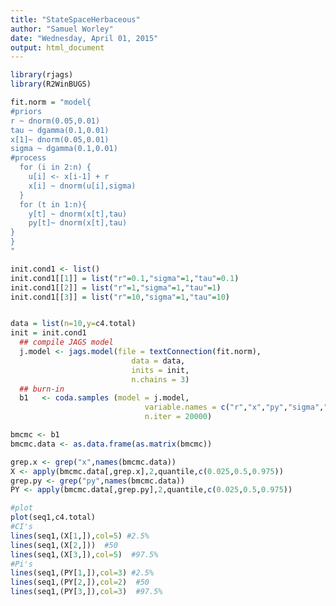 ```yaml
---
title: "StateSpaceHerbaceous"
author: "Samuel Worley"
date: "Wednesday, April 01, 2015"
output: html_document
---
```

```r
library(rjags)
library(R2WinBUGS)
```

```r
fit.norm = "model{
#priors
r ~ dnorm(0.05,0.01)
tau ~ dgamma(0.1,0.01)
x[1]~ dnorm(0.05,0.01)
sigma ~ dgamma(0.1,0.01)
#process
  for (i in 2:n) {
    u[i] <- x[i-1] + r
    x[i] ~ dnorm(u[i],sigma)
  }
  for (t in 1:n){
    y[t] ~ dnorm(x[t],tau)
    py[t]~ dnorm(x[t],tau)
}
}
"

init.cond1 <- list()
init.cond1[[1]] = list("r"=0.1,"sigma"=1,"tau"=0.1)
init.cond1[[2]] = list("r"=1,"sigma"=1,"tau"=1)
init.cond1[[3]] = list("r"=10,"sigma"=1,"tau"=10)


data = list(n=10,y=c4.total)
init = init.cond1
  ## compile JAGS model
  j.model <- jags.model(file = textConnection(fit.norm),
                           data = data,
                           inits = init,
                           n.chains = 3)
  ## burn-in
  b1   <- coda.samples (model = j.model,
                              variable.names = c("r","x","py","sigma","tau"),
                              n.iter = 20000)

```

```r
bmcmc <- b1
bmcmc.data <- as.data.frame(as.matrix(bmcmc))

grep.x <- grep("x",names(bmcmc.data))
X <- apply(bmcmc.data[,grep.x],2,quantile,c(0.025,0.5,0.975))
grep.py <- grep("py",names(bmcmc.data))
PY <- apply(bmcmc.data[,grep.py],2,quantile,c(0.025,0.5,0.975))

#plot
plot(seq1,c4.total)
#CI's
lines(seq1,(X[1,]),col=5) #2.5%
lines(seq1,(X[2,]))  #50
lines(seq1,(X[3,]),col=5)  #97.5%
#Pi's
lines(seq1,(PY[1,]),col=3) #2.5%
lines(seq1,(PY[2,]),col=2)  #50
lines(seq1,(PY[3,]),col=3)  #97.5%
```


